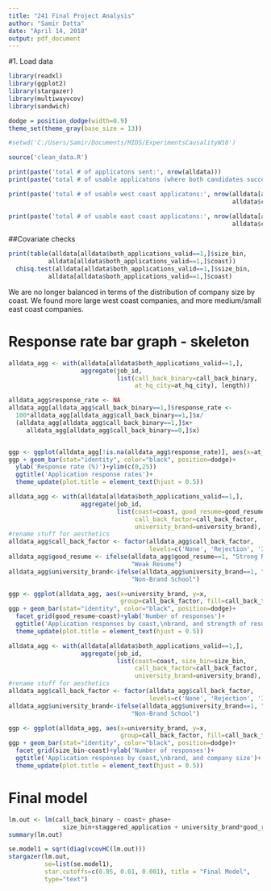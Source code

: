 ```yaml
---
title: "241 Final Project Analysis"
author: "Samir Datta"
date: "April 14, 2018"
output: pdf_document
---
```


#1. Load data
```r
library(readxl)
library(ggplot2)
library(stargazer)
library(multiwayvcov)
library(sandwich)

dodge = position_dodge(width=0.9)
theme_set(theme_gray(base_size = 13))

#setwd('C:/Users/Samir/Documents/MIDS/ExperimentsCausalityW18')
```

```r
source('clean_data.R')
```


```r
print(paste('total # of applicatons sent:', nrow(alldata)))
print(paste('total # of usable applicatons (where both candidates succesfully submitted):', nrow(alldata[alldata$both_applications_valid==1,])))

print(paste('total # of usable west coast applicatons:', nrow(alldata[alldata$both_applications_valid==1&
                                                              alldata$coast=='West',])))

print(paste('total # of usable east coast applicatons:', nrow(alldata[alldata$both_applications_valid==1&
                                                              alldata$coast=='East',])))

```

##Covariate checks

```r
print(table(alldata[alldata$both_applications_valid==1,]$size_bin,
           alldata[alldata$both_applications_valid==1,]$coast))
  chisq.test(alldata[alldata$both_applications_valid==1,]$size_bin,
           alldata[alldata$both_applications_valid==1,]$coast)

```

We are no longer balanced in terms of the distribution of company size by coast. We found more large west coast companies, and more medium/small east coast companies.

# Response rate bar graph - skeleton

```r
alldata_agg <- with(alldata[alldata$both_applications_valid==1,],
                    aggregate(job_id,
                              list(call_back_binary=call_back_binary, 
                                   at_hq_city=at_hq_city), length))

alldata_agg$response_rate <- NA
alldata_agg[alldata_agg$call_back_binary==1,]$response_rate <-
  100*alldata_agg[alldata_agg$call_back_binary==1,]$x/
  (alldata_agg[alldata_agg$call_back_binary==1,]$x+
     alldata_agg[alldata_agg$call_back_binary==0,]$x)


ggp <- ggplot(alldata_agg[!is.na(alldata_agg$response_rate)], aes(x=at_hq_city, y=response_rate))
ggp + geom_bar(stat="identity", color="black", position=dodge)+
  ylab('Response rate (%)')+ylim(c(0,25))
  ggtitle('Application response rates')+
  theme_update(plot.title = element_text(hjust = 0.5))

```

```r
alldata_agg <- with(alldata[alldata$both_applications_valid==1,],
                    aggregate(job_id,
                              list(coast=coast, good_resume=good_resume,
                                   call_back_factor=call_back_factor,
                                   university_brand=university_brand), length))
#rename stuff for aesthetics
alldata_agg$call_back_factor <- factor(alldata_agg$call_back_factor,
                                       levels=c('None', 'Rejection', 'Interview'))
alldata_agg$good_resume <- ifelse(alldata_agg$good_resume==1, "Strong Resume", 
                                  "Weak Resume")
alldata_agg$university_brand<-ifelse(alldata_agg$university_brand==1, "Brand School", 
                                  "Non-Brand School")

ggp <- ggplot(alldata_agg, aes(x=university_brand, y=x, 
                               group=call_back_factor, fill=call_back_factor))
ggp + geom_bar(stat="identity", color="black", position=dodge)+
  facet_grid(good_resume~coast)+ylab('Number of responses')+
  ggtitle('Application responses by coast,\nbrand, and strength of resume')+
  theme_update(plot.title = element_text(hjust = 0.5))

```




```r
alldata_agg <- with(alldata[alldata$both_applications_valid==1,],
                    aggregate(job_id,
                              list(coast=coast, size_bin=size_bin,
                                   call_back_factor=call_back_factor,
                                   university_brand=university_brand), length))
#rename stuff for aesthetics
alldata_agg$call_back_factor <- factor(alldata_agg$call_back_factor,
                                       levels=c('None', 'Rejection', 'Interview'))
alldata_agg$university_brand<-ifelse(alldata_agg$university_brand==1, "Brand School", 
                                  "Non-Brand School")

ggp <- ggplot(alldata_agg, aes(x=university_brand, y=x, 
                               group=call_back_factor, fill=call_back_factor))
ggp + geom_bar(stat="identity", color="black", position=dodge)+
  facet_grid(size_bin~coast)+ylab('Number of responses')+
  ggtitle('Application responses by coast,\nbrand, and company size')+
  theme_update(plot.title = element_text(hjust = 0.5))

```


# Final model

```r

lm.out <- lm(call_back_binary ~ coast+ phase+
               size_bin+staggered_application + university_brand*good_resume, data=alldata[alldata$both_applications_valid==1,])
summary(lm.out)

se.model1 = sqrt(diag(vcovHC(lm.out)))
stargazer(lm.out,
          se=list(se.model1),
          star.cutoffs=c(0.05, 0.01, 0.001), title = "Final Model",
          type="text")
```



